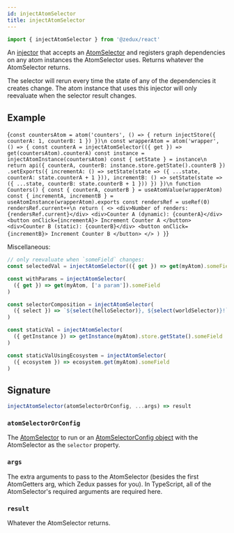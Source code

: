 ```yaml
---
id: injectAtomSelector
title: injectAtomSelector
---
```



```ts
import { injectAtomSelector } from '@zedux/react'
```

An [injector](../glossary#injector) that accepts an [AtomSelector](../types/AtomSelector) and registers graph dependencies on any atom instances the AtomSelector uses. Returns whatever the AtomSelector returns.

The selector will rerun every time the state of any of the dependencies it creates change. The atom instance that uses this injector will only reevaluate when the selector result changes.

## Example

<LiveEditor ecosystemId="injectAtomSelector/example" resultVar="Counters">{`
const countersAtom = atom('counters', () => {
  return injectStore({ counterA: 1, counterB: 1 })
})\n
const wrapperAtom = atom('wrapper', () => {
  const counterA = injectAtomSelector(({ get }) => get(countersAtom).counterA)
  const instance = injectAtomInstance(countersAtom)
  const { setState } = instance\n
  return api({ counterA, counterB: instance.store.getState().counterB })
    .setExports({
      incrementA: () =>
        setState(state => ({ ...state, counterA: state.counterA + 1 })),
      incrementB: () =>
        setState(state => ({ ...state, counterB: state.counterB + 1 }))
    })
})\n
function Counters() {
  const { counterA, counterB } = useAtomValue(wrapperAtom)
  const { incrementA, incrementB } = useAtomInstance(wrapperAtom).exports
  const rendersRef = useRef(0)
  rendersRef.current++\n
  return (
    <>
      <div>Number of renders: {rendersRef.current}</div>
      <div>Counter A (dynamic): {counterA}</div>
      <button onClick={incrementA}>
        Increment Counter A
      </button>
      <div>Counter B (static): {counterB}</div>
      <button onClick={incrementB}>
        Increment Counter B
      </button>
    </>
  )
}
`}</LiveEditor>

Miscellaneous:

```ts
// only reevaluate when `someField` changes:
const selectedVal = injectAtomSelector(({ get }) => get(myAtom).someField)

const withParams = injectAtomSelector(
  ({ get }) => get(myAtom, ['a param']).someField
)

const selectorComposition = injectAtomSelector(
  ({ select }) => `${select(helloSelector)}, ${select(worldSelector)}!`
)

const staticVal = injectAtomSelector(
  ({ getInstance }) => getInstance(myAtom).store.getState().someField
)

const staticValUsingEcosystem = injectAtomSelector(
  ({ ecosystem }) => ecosystem.get(myAtom).someField
)
```

## Signature

```ts
injectAtomSelector(atomSelectorOrConfig, ...args) => result
```

### `atomSelectorOrConfig`

The [AtomSelector](../types/AtomSelector) to run or an [AtomSelectorConfig object](../types/AtomSelector#atomselectorconfig) with the AtomSelector as the `selector` property.

### `args`

The extra arguments to pass to the AtomSelector (besides the first AtomGetters arg, which Zedux passes for you). In TypeScript, all of the AtomSelector's required arguments are required here.

### `result`

Whatever the AtomSelector returns.
